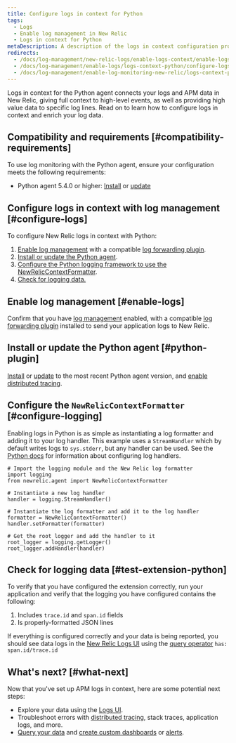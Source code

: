 ```yaml
---
title: Configure logs in context for Python
tags:
  - Logs
  - Enable log management in New Relic
  - Logs in context for Python
metaDescription: A description of the logs in context configuration process for the Python agent.
redirects:
  - /docs/log-management/new-relic-logs/enable-logs-context/enable-logs-context-python
  - /docs/log-management/enable-logs/logs-context-python/configure-logs-context-python
  - /docs/log-management/enable-log-monitoring-new-relic/logs-context-python/configure-logs-context-python
---
```


Logs in context for the Python agent connects your logs and APM data in New Relic, giving full context to high-level events, as well as providing high value data to specific log lines. Read on to learn how to configure logs in context and enrich your log data.

## Compatibility and requirements [#compatibility-requirements]

To use log monitoring with the Python agent, ensure your configuration meets the following requirements:

* Python agent 5.4.0 or higher: [Install](/docs/agents/python-agent/installation/standard-python-agent-install) or [update](/docs/agents/python-agent/installation/update-python-agent)

## Configure logs in context with log management [#configure-logs]

To configure New Relic logs in context with Python:

1. [Enable log management](/docs/introduction-new-relic-logs) with a compatible [log forwarding plugin](/docs/log-management/enable-logs/enable-logs/enable-new-relic-logs#enable-logs).
2. [Install or update the Python agent](#python-plugin).
3. [Configure the Python logging framework to use the NewRelicContextFormatter](#configure-logging).
4. [Check for logging data.](#test-extension-python)

## Enable log management [#enable-logs]

Confirm that you have [log management](/docs/introduction-new-relic-logs) enabled, with a compatible [log forwarding plugin](/docs/log-management/enable-logs/enable-logs/enable-new-relic-logs#enable-logs) installed to send your application logs to New Relic.

## Install or update the Python agent [#python-plugin]

[Install](/docs/agents/python-agent/installation/standard-python-agent-install) or [update](/docs/agents/python-agent/installation/update-python-agent) to the most recent Python agent version, and [enable distributed tracing](/docs/understand-dependencies/distributed-tracing/enable-configure/enable-distributed-tracing).

## Configure the `NewRelicContextFormatter` [#configure-logging]

Enabling logs in Python is as simple as instantiating a log formatter and adding it to your log handler. This example uses a `StreamHandler` which by default writes logs to `sys.stderr`, but any handler can be used. See the [Python docs](https://docs.python.org/3/library/logging.handlers.html) for information about configuring log handlers.

```
# Import the logging module and the New Relic log formatter
import logging
from newrelic.agent import NewRelicContextFormatter

# Instantiate a new log handler
handler = logging.StreamHandler()

# Instantiate the log formatter and add it to the log handler
formatter = NewRelicContextFormatter()
handler.setFormatter(formatter)

# Get the root logger and add the handler to it
root_logger = logging.getLogger()
root_logger.addHandler(handler)
```

## Check for logging data [#test-extension-python]

To verify that you have configured the extension correctly, run your application and verify that the logging you have configured contains the following:

1. Includes `trace.id` and `span.id` fields
2. Is properly-formatted JSON lines

If everything is configured correctly and your data is being reported, you should see data logs in the [New Relic Logs UI](https://one.newrelic.com/launcher/logger.log-launcher) using the [query operator](/docs/new-relic-logs-query-syntax) `has: span.id/trace.id`

## What's next? [#what-next]

Now that you've set up APM logs in context, here are some potential next steps:

* Explore your data using the [Logs UI](/docs/explore-your-data-new-relic-logs-ui).
* Troubleshoot errors with [distributed tracing](/docs/understand-dependencies/distributed-tracing/get-started/introduction-distributed-tracing), stack traces, application logs, and more.
* [Query your data](/docs/using-new-relic/data/understand-data/query-new-relic-data) and [create custom dashboards](/docs/dashboards/new-relic-one-dashboards/get-started/introduction-new-relic-one-dashboards) or [alerts](/docs/alerts/new-relic-alerts/configuring-alert-policies/create-edit-or-find-alert-policy).
